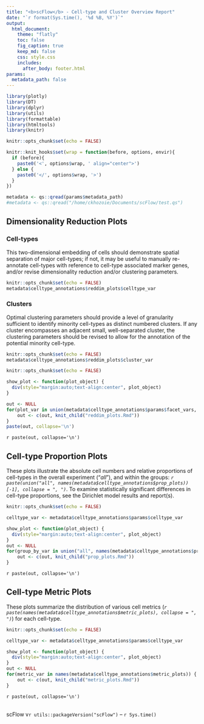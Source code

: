 ```yaml
---
title: "<b>scFlow</b> - Cell-type and Cluster Overview Report"
date: "`r format(Sys.time(), '%d %B, %Y')`"
output:
  html_document:
    theme: "flatly"
    toc: false
    fig_caption: true
    keep_md: false
    css: style.css
    includes:
      after_body: footer.html
params:
  metadata_path: false
---
```


```r
library(plotly)
library(DT)
library(dplyr)
library(utils)
library(formattable)
library(htmltools)
library(knitr)

knitr::opts_chunk$set(echo = FALSE)

knitr::knit_hooks$set(wrap = function(before, options, envir){
  if (before){
    paste0('<', options$wrap, ' align="center">')
  } else {
    paste0('</', options$wrap, '>')
  }
})
```

```r
metadata <- qs::qread(params$metadata_path)
#metadata <- qs::qread("/home/ckhozoie/Documents/scFlow/test.qs")
```

## Dimensionality Reduction Plots
### Cell-types
This two-dimensional embedding of cells should demonstrate spatial separation of major cell-types; if not, it may be useful to manually re-annotate cell-types with reference to cell-type associated marker genes, and/or revise dimensionality reduction and/or clustering parameters.
<div class = "zoomfig">
```r
knitr::opts_chunk$set(echo = FALSE)
metadata$celltype_annotations$reddim_plots$celltype_var
```
</div>

### Clusters
Optimal clustering parameters should provide a level of granularity sufficient to identify minority cell-types as distinct numbered clusters.  If any cluster encompasses an adjacent small, well-separated cluster, the clustering parameters should be revised to allow for the annotation of the potential minority cell-type.
<div class = "zoomfig">
```r
knitr::opts_chunk$set(echo = FALSE)
metadata$celltype_annotations$reddim_plots$cluster_var
```
</div>


```r
knitr::opts_chunk$set(echo = FALSE)

show_plot <- function(plot_object) {
  div(style="margin:auto;text-align:center", plot_object)
}

out <- NULL
for(plot_var in union(metadata$celltype_annotations$params$facet_vars, metadata$celltype_annotations$params$unique_id_var)) {
    out <- c(out, knit_child("reddim_plots.Rmd"))
}
paste(out, collapse='\n')
```

`r paste(out, collapse='\n')`

## Cell-type Proportion Plots

These plots illustrate the absolute cell numbers and relative proportions of cell-types in the overall experiment ("_all_"), and within the groups: _`r paste(union("all", names(metadata$celltype_annotations$prop_plots))[-1], collapse = ", ")`_.  To examine statistically significant differences in cell-type proportions, see the Dirichlet model results and report(s).

```r
knitr::opts_chunk$set(echo = FALSE)

celltype_var <- metadata$celltype_annotations$params$celltype_var

show_plot <- function(plot_object) {
  div(style="margin:auto;text-align:center", plot_object)
}
out <- NULL
for(group_by_var in union("all", names(metadata$celltype_annotations$prop_plots))) {
    out <- c(out, knit_child("prop_plots.Rmd"))
}
```

`r paste(out, collapse='\n')`

## Cell-type Metric Plots

These plots summarize the distribution of various cell metrics (_`r paste(names(metadata$celltype_annotations$metric_plots), collapse = ", ")`_) for each cell-type.

```r
knitr::opts_chunk$set(echo = FALSE)

celltype_var <- metadata$celltype_annotations$params$celltype_var

show_plot <- function(plot_object) {
  div(style="margin:auto;text-align:center", plot_object)
}
out <- NULL
for(metric_var in names(metadata$celltype_annotations$metric_plots)) {
    out <- c(out, knit_child("metric_plots.Rmd"))
}
```

`r paste(out, collapse='\n')`

<br>scFlow v`r utils::packageVersion("scFlow")` -- `r Sys.time()`
